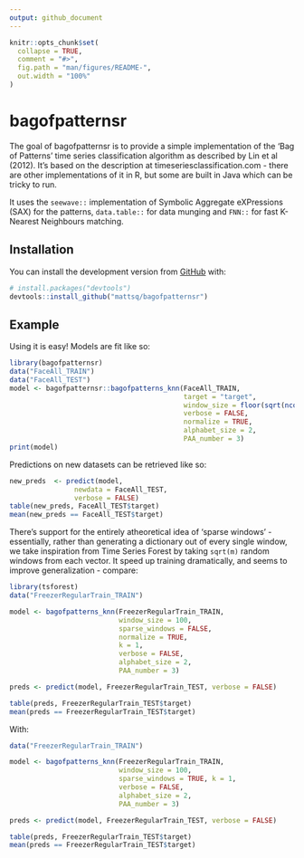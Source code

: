 ```yaml
---
output: github_document
---
```


<!-- README.md is generated from README.Rmd. Please edit that file -->

```r
knitr::opts_chunk$set(
  collapse = TRUE,
  comment = "#>",
  fig.path = "man/figures/README-",
  out.width = "100%"
)
```

# bagofpatternsr

<!-- badges: start -->
<!-- badges: end -->

The goal of bagofpatternsr is to provide a simple implementation of the 'Bag of Patterns' time series classification algorithm as described by Lin et al (2012). It's based on the description at timeseriesclassification.com - there are other implementations of it in R, but some are built in Java which can be tricky to run.

It uses the `seewave::` implementation of Symbolic Aggregate eXPressions (SAX) for the patterns, `data.table::` for data munging and `FNN::` for fast K-Nearest Neighbours matching.

## Installation

You can install the development version from [GitHub](https://github.com/) with:

``` r
# install.packages("devtools")
devtools::install_github("mattsq/bagofpatternsr")
```
## Example

Using it is easy! Models are fit like so:

```r
library(bagofpatternsr)
data("FaceAll_TRAIN")
data("FaceAll_TEST")
model <- bagofpatternsr::bagofpatterns_knn(FaceAll_TRAIN, 
                                           target = "target",
                                           window_size = floor(sqrt(ncol(FaceAll_TRAIN))),
                                           verbose = FALSE,
                                           normalize = TRUE,
                                           alphabet_size = 2, 
                                           PAA_number = 3)
print(model)
```

Predictions on new datasets can be retrieved like so:

```r
new_preds  <- predict(model, 
                newdata = FaceAll_TEST,
                verbose = FALSE)
table(new_preds, FaceAll_TEST$target)
mean(new_preds == FaceAll_TEST$target)

```

There's support for the entirely atheoretical idea of 'sparse windows' - essentially, rather than generating a dictionary out of every single window, we take inspiration from Time Series Forest by taking `sqrt(m)` random windows from each vector. It speed up training dramatically, and seems to improve generalization - compare:

```r
library(tsforest)
data("FreezerRegularTrain_TRAIN")

model <- bagofpatterns_knn(FreezerRegularTrain_TRAIN, 
                           window_size = 100, 
                           sparse_windows = FALSE,
                           normalize = TRUE,
                           k = 1, 
                           verbose = FALSE, 
                           alphabet_size = 2,
                           PAA_number = 3)

preds <- predict(model, FreezerRegularTrain_TEST, verbose = FALSE)

table(preds, FreezerRegularTrain_TEST$target)
mean(preds == FreezerRegularTrain_TEST$target)
```

With:

```r
data("FreezerRegularTrain_TRAIN")

model <- bagofpatterns_knn(FreezerRegularTrain_TRAIN, 
                           window_size = 100, 
                           sparse_windows = TRUE, k = 1, 
                           verbose = FALSE, 
                           alphabet_size = 2,
                           PAA_number = 3)

preds <- predict(model, FreezerRegularTrain_TEST, verbose = FALSE)

table(preds, FreezerRegularTrain_TEST$target)
mean(preds == FreezerRegularTrain_TEST$target)
```
